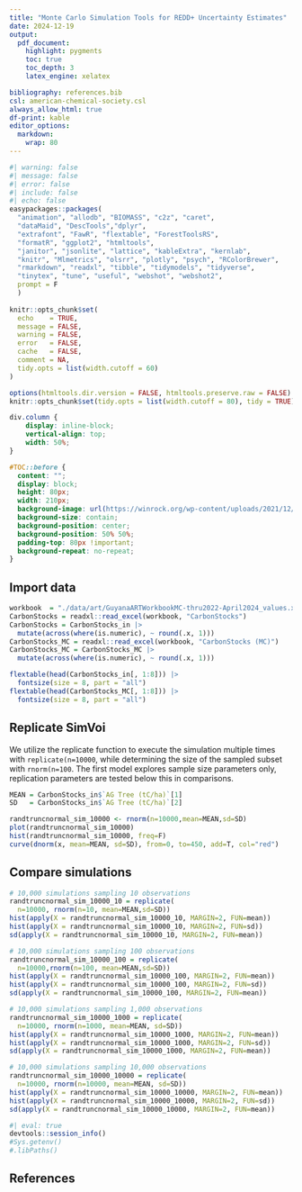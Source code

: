 ```yaml
---
title: "Monte Carlo Simulation Tools for REDD+ Uncertainty Estimates"
date: 2024-12-19
output: 
  pdf_document: 
    highlight: pygments
    toc: true
    toc_depth: 3
    latex_engine: xelatex

bibliography: references.bib
csl: american-chemical-society.csl
always_allow_html: true
df-print: kable      
editor_options: 
  markdown: 
    wrap: 80
---
```


```r
#| warning: false
#| message: false
#| error: false
#| include: false
#| echo: false
easypackages::packages(
  "animation", "allodb", "BIOMASS", "c2z", "caret", 
  "dataMaid", "DescTools","dplyr",
  "extrafont", "FawR", "flextable", "ForestToolsRS", 
  "formatR", "ggplot2", "htmltools",
  "janitor", "jsonlite", "lattice", "kableExtra", "kernlab",
  "knitr", "Mlmetrics", "olsrr", "plotly", "psych", "RColorBrewer",
  "rmarkdown", "readxl", "tibble", "tidymodels", "tidyverse",
  "tinytex", "tune", "useful", "webshot", "webshot2", 
  prompt = F
  )
  
knitr::opts_chunk$set(
  echo    = TRUE, 
  message = FALSE, 
  warning = FALSE,
  error   = FALSE, 
  cache   = FALSE,
  comment = NA, 
  tidy.opts = list(width.cutoff = 60)
)

options(htmltools.dir.version = FALSE, htmltools.preserve.raw = FALSE)
knitr::opts_chunk$set(tidy.opts = list(width.cutoff = 80), tidy = TRUE)
```

```css
div.column {
    display: inline-block;
    vertical-align: top;
    width: 50%;
}

#TOC::before {
  content: "";
  display: block;
  height: 80px;
  width: 210px;
  background-image: url(https://winrock.org/wp-content/uploads/2021/12/Winrock-logo-R.png);
  background-size: contain;
  background-position: center;
  background-position: 50% 50%;
  padding-top: 80px !important;
  background-repeat: no-repeat;
}
```

## Import data

```r
workbook  = "./data/art/GuyanaARTWorkbookMC-thru2022-April2024_values.xlsx"
CarbonStocks = readxl::read_excel(workbook, "CarbonStocks") 
CarbonStocks = CarbonStocks_in |> 
  mutate(across(where(is.numeric), ~ round(.x, 1)))
CarbonStocks_MC = readxl::read_excel(workbook, "CarbonStocks (MC)")
CarbonStocks_MC = CarbonStocks_MC |> 
  mutate(across(where(is.numeric), ~ round(.x, 1)))

flextable(head(CarbonStocks_in[, 1:8])) |> 
  fontsize(size = 8, part = "all")
flextable(head(CarbonStocks_MC[, 1:8])) |> 
  fontsize(size = 8, part = "all")
```

## Replicate SimVoi

We utilize the replicate function to execute the simulation multiple times with `replicate(n=10000`, while determining the size of the sampled subset with `rnorm(n=100`. The first model explores sample size parameters only, replication parameters are tested below this in comparisons.

```r
MEAN = CarbonStocks_in$`AG Tree (tC/ha)`[1]
SD   = CarbonStocks_in$`AG Tree (tC/ha)`[2]

randtruncnormal_sim_10000 <- rnorm(n=10000,mean=MEAN,sd=SD)
plot(randtruncnormal_sim_10000)
hist(randtruncnormal_sim_10000, freq=F)
curve(dnorm(x, mean=MEAN, sd=SD), from=0, to=450, add=T, col="red")
```

## Compare simulations

```r
# 10,000 simulations sampling 10 observations
randtruncnormal_sim_10000_10 = replicate(
  n=10000, rnorm(n=10, mean=MEAN,sd=SD))
hist(apply(X = randtruncnormal_sim_10000_10, MARGIN=2, FUN=mean))
hist(apply(X = randtruncnormal_sim_10000_10, MARGIN=2, FUN=sd))
sd(apply(X = randtruncnormal_sim_10000_10, MARGIN=2, FUN=mean))

# 10,000 simulations sampling 100 observations
randtruncnormal_sim_10000_100 = replicate(
  n=10000,rnorm(n=100, mean=MEAN,sd=SD))
hist(apply(X = randtruncnormal_sim_10000_100, MARGIN=2, FUN=mean))
hist(apply(X = randtruncnormal_sim_10000_100, MARGIN=2, FUN=sd))
sd(apply(X = randtruncnormal_sim_10000_100, MARGIN=2, FUN=mean))

# 10,000 simulations sampling 1,000 observations
randtruncnormal_sim_10000_1000 = replicate(
  n=10000, rnorm(n=1000, mean=MEAN, sd=SD))
hist(apply(X = randtruncnormal_sim_10000_1000, MARGIN=2, FUN=mean))
hist(apply(X = randtruncnormal_sim_10000_1000, MARGIN=2, FUN=sd))
sd(apply(X = randtruncnormal_sim_10000_1000, MARGIN=2, FUN=mean))

# 10,000 simulations sampling 10,000 observations
randtruncnormal_sim_10000_10000 = replicate(
  n=10000, rnorm(n=10000, mean=MEAN, sd=SD))
hist(apply(X = randtruncnormal_sim_10000_10000, MARGIN=2, FUN=mean))
hist(apply(X = randtruncnormal_sim_10000_10000, MARGIN=2, FUN=sd))
sd(apply(X = randtruncnormal_sim_10000_10000, MARGIN=2, FUN=mean))

```


```r
#| eval: true
devtools::session_info()
#Sys.getenv()
#.libPaths()
```

## References
